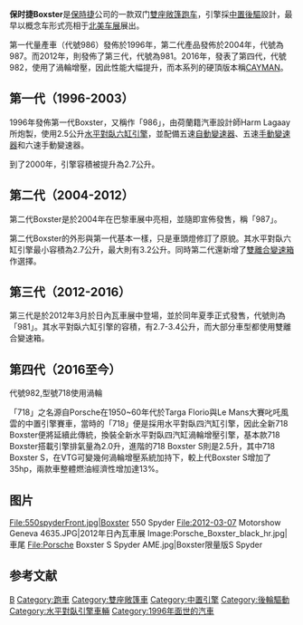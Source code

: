 {{Infobox Automobile
| image = [[File:2016-03-01_Geneva_Motor_Show_1342.JPG|thumb]]
| name = 保时捷Boxster
| manufacturer = [[保时捷|保时捷]]
| parent_company =
| aka =
| production = 1996年迄今
| assembly = 
| predecessor = [[保時捷968|保時捷968]]
| successor =
| class = [[雙座敞篷車|雙座敞篷]][[跑車|跑車]]
| body_style = 雙門[[敞篷車|敞篷車]]
| layout = [[中置後驅|中置後驅]]
| platform =
| wheelbase =
| length =
| width =
| height =
| weight =
| fuel_capacity =
| related =
| designer =
}}

'''保时捷Boxster'''是[[保時捷|保時捷]]公司的一款双门[[雙座敞篷車|雙座敞篷]][[跑车|跑车]]，引擎採[[中置後驅|中置後驅]]設計，最早以概念车形式亮相于[[底特律車展|北美车展]]展出。

第一代量產車（代號986）發佈於1996年，第二代產品發佈於2004年，代號為987。而2012年，則發佈了第三代，代號為981。2016年，發表了第四代，代號982，使用了渦輪增壓，因此性能大幅提升，而本系列的硬頂版本稱[[保時捷卡曼|CAYMAN]]。

==第一代（1996-2003）==
{{Infobox automobile
|image        = File:Porsche 986 Boxster (1999) - 9939184664.jpg
|name         = 第一代 (986)
|production   = 1996–2004
|assembly = {{DEU}}[[斯圖加特|斯圖加特]]<br>{{FIN}}[[新考蓬基|新考蓬基]]
|body_style       = 兩門[[雙座敞篷車|敞蓬車]]
|engine       = 2.5 L [[水平對臥六缸引擎|F6]] (1996–1999)<br/>2.7 L [[水平對臥六缸引擎|F6]] (1999–2004)<br/>3.2 L [[水平對臥六缸引擎|F6]] (1999–2004)
|wheelbase    = 1996–2002: {{convert|95.2|in|mm|0|abbr=on}}<br/>2002–04: {{convert|95.1|in|mm|0|abbr=on}}
|length       = 1996–2002: {{convert|171.0|in|mm|0|abbr=on}}<br/>2002–04: {{convert|170.1|in|mm|0|abbr=on}}
|width        = {{convert|70.1|in|mm|0|abbr=on}}
|height       = {{convert|50.8|in|mm|0|abbr=on}}
|transmission = 5速 [[自动变速器|自动变速器]]<br/>5速 [[手動变速器|手動变速器]]<br/>6速 手动变速器
|designer     = Grant Larson、Harm Lagaay 
}}
1996年發佈第一代Boxster，又稱作「986」，由荷蘭籍汽車設計師Harm Lagaay所炮製，使用2.5公升[[水平對臥六缸引擎|水平對臥六缸引擎]]，並配備五速[[自動變速器|自動變速器]]、五速[[手動變速器|手動變速器]]和六速手動變速器。

到了2000年，引擎容積被提升為2.7公升。

{{clear}}

==第二代（2004-2012）==
{{Infobox automobile
| image        = File:Porsche Boxster (987) Facelift front 20100724.jpg
| name         = 第二代 (987)
| aka          =
| production   = 2004–2012
| body_style        = {{unbulleted list|兩門[[雙座敞篷車|雙座敞篷車]]|兩門[[快背車|快背車]]、[[轎跑車|轎跑車]]}}
| platform     =
| assembly = {{DEU}}[[斯圖加特|斯圖加特]]<br>{{FIN}}[[新考蓬基|新考蓬基]]
| engine       = {{unbulleted list|2.7 L [[雙離合變速箱|F6]] (2005–2008)|2.9 L [[雙離合變速箱|F6]] (2009–2012)|3.2 L [[雙離合變速箱|F6]] (2005–2006)|3.4 L [[雙離合變速箱|F6]] (2007–2012)}}
| transmission = {{unbulleted list|5速 [[自動變速器|自動變速器]]|5速 [[手動變速器|手動變速器]]|6速 手動變速器|7速 [[雙離合變速箱|PDK]]}}
| wheelbase    = Boxster: {{convert|95.1|in|mm|0|abbr=on}}<ref name="BestSportsCar">{{cite web | url = http://www.roadandtrack.com/assets/download/0503_best_sports_car_data_panel.pdf | title = Best All-Around Sports Car | accessdate = 2008-03-18 | date = March 2005 | format = PDF | work = Road & Track | publisher = Hachette Filipacchi Media U.S., Inc. | deadurl = yes | archiveurl = https://web.archive.org/web/20081006060142/http://www.roadandtrack.com/assets/download/0503_best_sports_car_data_panel.pdf | archivedate = 2008-10-06 }}</ref><br/>Cayman: {{convert|2416|mm|in|1|abbr=on}}
| length       = 2005–08: Boxster: {{convert|171.6|in|mm|0|abbr=on}}<ref name="BestSportsCar"/><br/>2009–12: {{convert|172.0|in|mm|0|abbr=on}}<br/>Cayman: {{convert|4372|mm|in|1|abbr=on}}<br/>2009–2012: {{convert|4376|mm|in|0|abbr=on}}
| width        = Boxster: 2005–08: {{convert|70.9|in|mm|0|abbr=on}}<ref name="BestSportsCar"/><br/>2009–12: {{convert|71.5|in|mm|0|abbr=on}}<br/>Cayman: {{convert|1801|mm|in|1|abbr=on}}
| height       = Boxster: {{convert|51.0|in|mm|0|abbr=on}}<ref name="BestSportsCar"/><br/>Cayman: {{convert|1305|mm|in|1|abbr=on}}<br/>2009–2012: {{convert|1303|mm|in|0|abbr=on}}
| weight       = Boxster: {{convert|1295|kg|0|abbr=on}}<ref>{{Cite web |url=http://press.porsche.com/archive/products/press_kits/press_kits_2006/pdf/revised_2006_pdf/boxster_specs_2006_version_2.pdf |title=2006 Boxster Specifications |accessdate=2017-06-15 |archive-date=2017-12-15 |archive-url=https://web.archive.org/web/20171215145103/http://press.porsche.com/archive/products/press_kits/press_kits_2006/pdf/revised_2006_pdf/boxster_specs_2006_version_2.pdf |dead-url=yes }}</ref><br/>Cayman: {{convert|1340|kg|0|abbr=on}}
| related      = {{unbulleted list|[[保時捷_911|保時捷 911]]}}
| designer     = {{link-en|賴平|Pinky Lai}}
}}
第二代Boxster是於2004年在巴黎車展中亮相，並隨即宣佈發售，稱「987」。

第二代Boxster的外形與第一代基本一樣，只是車頭燈修訂了原貌。其水平對臥六缸引擎最小容積為2.7公升，最大則有3.2公升。同時第二代還新增了[[雙離合變速箱|雙離合變速箱]]作選擇。

{{clear}}

==第三代（2012-2016）==
{{Infobox automobile
| name         = 第三代 (981)
| image        = File:Porsche 981 Boxster.jpg
| production   = 2012–2016
| body_style        = {{unbulleted list|兩門[[雙座敞篷車|雙座敞篷車]]|兩門[[快背車|快背車]]、[[轎跑車|轎跑車]]}}
| designer = Tony Hatter<ref>{{cite web|url=https://m.youtube.com/watch?v=6I1huO7n5PA}}</ref>
| related      = 
| assembly = {{DEU}}[[斯圖加特|斯圖加特]]<br>{{GER}}[[奧斯納布呂克|奧斯納布呂克]]
| engine       = 2.7 L [[水平對臥六缸引擎|F6]]<br />3.4 L F6<br />3.8 L F6
| transmission = 7速 [[雙離合變速箱|PDK]]<br />6速 [[手動變速器|手動變速器]]
| wheelbase    = Boxster: {{convert|2475|mm|in|1|abbr=on}}<br/>Cayman: {{convert|2474|mm|in|1|abbr=on}}
| length       = Boxster: {{convert|4374|mm|in|1|abbr=on}}<br/>{{convert|4404|mm|in|1|abbr=on}} (GTS)<br/>Cayman: {{convert|4374|mm|in|0|abbr=on}}
| width        = Boxster: {{convert|1801|mm|in|1|abbr=on}}<br/>Cayman: {{convert|1801|mm|in|1|abbr=on}}
| height       = Boxster: {{convert|1282|mm|in|1|abbr=on}}<br/>{{convert|1273|mm|in|1|abbr=on}} (GTS)<br/>Cayman: {{convert|1293|mm|in|0|abbr=on}}
| weight       = Boxster: {{convert|3035|lb|kg|abbr=on}} (2.7 manual)<ref>{{cite web|url=http://www.caranddriver.com/reviews/2013-porsche-boxster-manual-test-review|title=Car and Driver 2013 Boxster Manual Instrumented Test|accessdate=2017-06-15|archive-date=2018-11-23|archive-url=https://web.archive.org/web/20181123091226/https://www.caranddriver.com/reviews/2013-porsche-boxster-manual-test-review|dead-url=no}}</ref><br/>  
BoxsterS: {{convert|3070|lb|kg|abbr=on}} (manual)<ref>{{cite web|url=http://www.caranddriver.com/reviews/2013-porsche-boxster-s-test-review|title=Car and Driver 2013 Porsche Boxster S instrumented test|accessdate=2017-06-15|archive-date=2018-11-23|archive-url=https://web.archive.org/web/20181123091228/https://www.caranddriver.com/reviews/2013-porsche-boxster-s-test-review|dead-url=no}}</ref><br/>
BoxsterS: {{convert|3139|lb|kg|abbr=on}} (PDK)<ref>{{cite web|url=http://www.caranddriver.com/reviews/2013-porsche-boxster-s-pdk-test-review|title=Car and Driver 2013 Porsche Boxster S PDK automatic|accessdate=2017-06-15|archive-date=2018-11-23|archive-url=https://web.archive.org/web/20181123091231/https://www.caranddriver.com/reviews/2013-porsche-boxster-s-pdk-test-review|dead-url=no}}</ref> <br/>
BoxsterGTS: {{convert|3163|lb|kg|abbr=on}} (PDK) <ref>{{cite web|url=http://www.caranddriver.com/reviews/2015-porsche-boxster-gts-pdk-test-review|title=Car and Driver 2015 Porsche Boxster GTS PDK Instrumented Test|accessdate=2017-06-15|archive-date=2018-09-13|archive-url=https://web.archive.org/web/20180913113003/https://www.caranddriver.com/reviews/2015-porsche-boxster-gts-pdk-test-review|dead-url=no}}</ref><br/>
Cayman: {{convert|3083|lb|kg|abbr=on}} (manual)<ref>{{cite web|url=http://www.caranddriver.com/reviews/2014-porsche-cayman-manual-test-review|title=Car and Driver 2014 Porsche Cayman Manual Instrumented Test|accessdate=2017-06-15|archive-date=2018-10-11|archive-url=https://web.archive.org/web/20181011080511/https://www.caranddriver.com/reviews/2014-porsche-cayman-manual-test-review|dead-url=no}}</ref><br/>
CaymanS: {{convert|3131|lb|kg|abbr=on}} (PDK)<ref>{{cite web|url=http://www.caranddriver.com/reviews/2014-porsche-cayman-s-pdk-automatic-test-review|title=Car and Driver 2014 Porsche Cayman S PDK Automatic Instrumented Test|accessdate=2017-06-15|archive-date=2018-11-23|archive-url=https://web.archive.org/web/20181123091222/https://www.caranddriver.com/reviews/2014-porsche-cayman-s-pdk-automatic-test-review|dead-url=no}}</ref><br/>
CaymanGTS: {{convert|3083|lb|kg|abbr=on}} (manual)<ref>{{cite web|url=https://www.youtube.com/watch?v=Mooq7jpNk_g|title=2015 Porsche Cayman GTS: Mid Engine Perfection & The Biggest Threat to the 911! – Ignition Ep. 124|accessdate=2017-06-15|archive-date=2020-11-08|archive-url=https://web.archive.org/web/20201108100457/https://www.youtube.com/watch?v=Mooq7jpNk_g|dead-url=no}}</ref><br />
CaymanGT4: {{convert|3050|lb|kg|abbr=on}}<ref>{{cite web|url=http://www.caranddriver.com/reviews/2016-porsche-cayman-gt4-test-review|title=Car and Driver 2016 Porsche Cayman GT4|accessdate=2017-06-15|archive-date=2018-11-30|archive-url=https://web.archive.org/web/20181130102443/https://www.caranddriver.com/reviews/2016-porsche-cayman-gt4-test-review|dead-url=no}}</ref>
}}
第三代是於2012年3月於日內瓦車展中登場，並於同年夏季正式發售，代號則為「981」。其水平對臥六缸引擎的容積，有2.7-3.4公升，而大部分車型都使用雙離合變速箱。

{{clear}}

==第四代（2016至今）==
{{Infobox automobile
| production   = 2016至今
| name         = 第四代 (982)
| image        = 2018 Porsche 718 Boxster S S-A 2.5 Front.jpg
| assembly = {{GER}}[[斯圖加特|斯圖加特]]<br>{{DEU}}[[奧斯納布呂克|奧斯納布呂克]]
| body_style        = {{unbulleted list|兩門[[雙座敞篷車|雙座敞篷車]]|兩門[[快背車|快背車]]、[[轎跑車|轎跑車]]}}
| designer = Peter Varga<ref>{{cite web|url=https://www.youtube.com/watch?v=O2drf2cRFPg|title=存档副本|access-date=2017-06-15|archive-date=2019-03-13|archive-url=https://web.archive.org/web/20190313112100/https://www.youtube.com/watch?v=O2drf2cRFPg}}</ref>
| related      = 
| engine       = 2.0 L [[水平對臥四缸引擎|F4]] Turbo<br/>2.5 L F4 Turbo
| transmission = 7速 [[雙離合變速箱|PDK]]<br />6速 [[手動變速器|手動變速器]]
| wheelbase    = Boxster: {{convert|2475|mm|in|1|abbr=on}}<br/>Cayman: {{convert|2475|mm|in|1|abbr=on}}
| length       = Boxster: {{convert|4379|mm|in|1|abbr=on}}<br/>{{convert|4379|mm|in|1|abbr=on}}<br/>Cayman: {{convert|4379|mm|in|0|abbr=on}}
| width        = Boxster: {{convert|1801|mm|in|1|abbr=on}}<br/>Cayman: {{convert|1801|mm|in|1|abbr=on}}
| height       = Boxster: {{convert|1280|mm|in|1|abbr=on}}<br/>{{convert|1295|mm|in|1|abbr=on}}<br/>Cayman: {{convert|1295|mm|in|0|abbr=on}}
| weight       = Boxster: {{convert|2944|lb|kg|abbr=on}} (manual)<ref name="#1">{{cite web|url=http://www.porsche.com/usa/models/718/718-boxster-models/718-boxster/featuresandspecs/|title=存档副本|accessdate=2017-06-15|archive-date=2019-06-11|archive-url=https://web.archive.org/web/20190611053111/https://www.porsche.com/usa/models/718/718-boxster-models/718-boxster/featuresandspecs/|dead-url=no}}</ref><br/>
718 Boxster: {{convert|3010|lb|kg|abbr=on}} (PDK)<ref name="#1"/><br/>  
718 BoxsterS: {{convert|2988|lb|kg|abbr=on}} (manual)<ref name="#2">{{cite web|url=http://www.porsche.com/usa/models/718/718-boxster-models/718-boxster-s/featuresandspecs/|title=存档副本|accessdate=2017-06-15|archive-date=2019-06-15|archive-url=https://web.archive.org/web/20190615163500/https://www.porsche.com/usa/models/718/718-boxster-models/718-boxster-s/featuresandspecs/|dead-url=no}}</ref><br/>
718 BoxsterS: {{convert|3054|lb|kg|abbr=on}} (PDK)<ref name="#2"/><br/>
718 Cayman: {{convert|2944|lb|kg|abbr=on}} (manual)<ref>{{cite web|url=http://www.porsche.com/usa/models/718/718-cayman-models/718-cayman/featuresandspecs/|title=存档副本|accessdate=2017-06-15|archive-date=2019-06-29|archive-url=https://web.archive.org/web/20190629072156/https://www.porsche.com/usa/models/718/718-cayman-models/718-cayman/featuresandspecs/|dead-url=no}}</ref><br/>
718 CaymanS: {{convert|2988|lb|kg|abbr=on}} (manual)<ref name="#3">{{cite web|url=http://www.porsche.com/usa/models/718/718-cayman-models/718-cayman-s/featuresandspecs/|title=存档副本|accessdate=2017-06-15|archive-date=2020-11-12|archive-url=https://web.archive.org/web/20201112020446/https://www.porsche.com/usa/models/718/718-cayman-models/718-cayman-s/featuresandspecs/|dead-url=no}}</ref><br/>
718 CaymanS: {{convert|3054|lb|kg|abbr=on}} (PDK)<ref name="#3"/>
}}

代號982,型號718使用渦輪
 
「718」之名源自Porsche在1950~60年代於Targa Florio與Le Mans大賽叱吒風雲的中置引擎賽車，當時的「718」便是採用水平對臥四汽缸引擎，因此全新718 Boxster便將延續此傳統，換裝全新水平對臥四汽缸渦輪增壓引擎，基本款718 Boxster搭載引擎排氣量為2.0升，進階的718 Boxster S則是2.5升，其中718 Boxster S，在VTG可變幾何渦輪增壓系統加持下，較上代Boxster S增加了35hp，兩款車整體燃油經濟性增加達13%。

==图片==
<gallery>
File:550spyderFront.jpg|Boxster 550 Spyder
File:2012-03-07 Motorshow Geneva 4635.JPG|2012年日內瓦車展
Image:Porsche_Boxster_black_hr.jpg|車尾
File:Porsche Boxster S Spyder AME.jpg|Boxster限量版S Spyder 
</gallery>

==参考文献==
{{reflist}}

{{Commonscat|Porsche Boxster}}
{{Porsche}}

{{Authority control}}
[[Category:保時捷車款|B]]
[[Category:跑車|Category:跑車]]
[[Category:雙座敞篷車|Category:雙座敞篷車]]
[[Category:中置引擎|Category:中置引擎]]
[[Category:後輪驅動|Category:後輪驅動]]
[[Category:水平對臥引擎車輛|Category:水平對臥引擎車輛]]
[[Category:1996年面世的汽車|Category:1996年面世的汽車]]